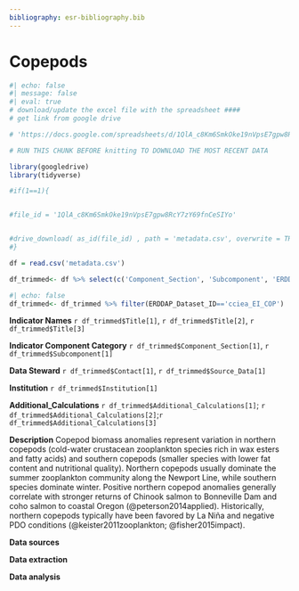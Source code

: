 ```yaml
---
bibliography: esr-bibliography.bib
---
```


# Copepods

```r
#| echo: false
#| message: false
#| eval: true
# download/update the excel file with the spreadsheet ####
# get link from google drive

# 'https://docs.google.com/spreadsheets/d/1QlA_c8Km6SmkOke19nVpsE7gpw8RcY7zY69fnCeSIYo/edit?gid=727721099#gid=727721099'

# RUN THIS CHUNK BEFORE knitting TO DOWNLOAD THE MOST RECENT DATA

library(googledrive)
library(tidyverse)

#if(1==1){


#file_id = '1QlA_c8Km6SmkOke19nVpsE7gpw8RcY7zY69fnCeSIYo'


#drive_download( as_id(file_id) , path = 'metadata.csv', overwrite = TRUE)
#}

df = read.csv('metadata.csv')

df_trimmed<- df %>% select(c('Component_Section', 'Subcomponent', 'ERDDAP_Dataset_ID', 'Contact', 'Title', 'Institution', 'Source_Data', 'Additional_Calculations'))

```

```r
#| echo: false
df_trimmed<- df_trimmed %>% filter(ERDDAP_Dataset_ID=='cciea_EI_COP')

```

**Indicator Names** `r df_trimmed$Title[1]`, `r df_trimmed$Title[2]`, `r df_trimmed$Title[3]`

**Indicator Component Category** `r df_trimmed$Component_Section[1]`, `r df_trimmed$Subcomponent[1]`

**Data Steward** `r df_trimmed$Contact[1]`, `r df_trimmed$Source_Data[1]`

**Institution** `r df_trimmed$Institution[1]`

**Additional_Calculations** `r df_trimmed$Additional_Calculations[1]`; `r df_trimmed$Additional_Calculations[2]`;`r df_trimmed$Additional_Calculations[3]`

**Description** Copepod biomass anomalies represent variation in northern copepods (cold-water crustacean zooplankton species rich in wax esters and fatty acids) and southern copepods (smaller species with lower fat content and nutritional quality). Northern copepods usually dominate the summer zooplankton community along the Newport Line, while southern species dominate winter. Positive northern copepod anomalies generally correlate with stronger returns of Chinook salmon to Bonneville Dam and coho salmon to coastal Oregon (@peterson2014applied). Historically, northern copepods typically have been favored by La Niña and negative PDO conditions (@keister2011zooplankton; @fisher2015impact).

**Data sources**

**Data extraction**

**Data analysis**
